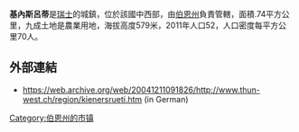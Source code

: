 '''基內斯呂蒂'''是[[瑞士|瑞士]]的城鎮，位於該國中西部，由[[伯恩州|伯恩州]]負責管轄，面積.74平方公里，九成土地是農業用地，海拔高度579米，2011年人口52，人口密度每平方公里70人。

==外部連結==
*https://web.archive.org/web/20041211091826/http://www.thun-west.ch/region/kienersrueti.htm (in German)

{{Switzerland-geo-stub}}
[[Category:伯恩州的市镇|Category:伯恩州的市镇]]